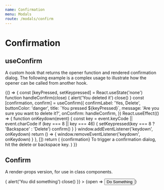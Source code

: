 ```yaml
---
name: Confirmation
menu: Modals
route: /modals/confirm
---
```



# Confirmation

## useConfirm

A custom hook that returns the opener function and rendered confirmation dialog. The following example is a complex usage to illustrate how the opener can be called from another hook.


<Playground>
  {() => {
    const [keyPressed, setKeypressed] = React.useState('none')
    function handleConfirm(close) {
      alert('You deleted it')
      close()
    }
    const [confirmation, confirm] = useConfirm({
      confirmLabel: 'Yes, Delete',
      buttonColor: 'danger',
      title: `You pressed ${keyPressed}`,
      message: 'Are you sure you want to delete it?',
      onConfirm: handleConfirm,
    })
    React.useEffect(() => {
      function onKeydown(event) {
        const key = event.keyCode || event.charCode
        if (key === 8 || key === 46) {
          setKeypressed(key === 8 ? 'Backspace' : 'Delete')
          confirm()
        }
      }
      window.addEventListener('keydown', onKeydown)
      return () => {
        window.removeEventListener('keydown', onKeydown)
      }
    }, [])
    return (
      <Paragraph>
        {confirmation}
        To trigger a confirmation dialog, hit the delete or backspace key.
      </Paragraph>
    )
  }}
</Playground>

## Confirm

<ComponentDetail of="DialogManager" github="Modal/Dialog/DialogManager" />

A render-props version, for use in class components.


<Playground>
  <Confirm
    title="Confirm Something"
    message="Is this what you want to do?"
    onConfirm={close => {
      alert('You did something')
      close()
    }}
  >
    {open => <Button onClick={open}>Do Something</Button>}
  </Confirm>
</Playground>
